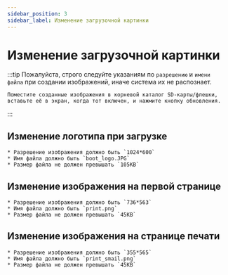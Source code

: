 ```yaml
---
sidebar_position: 3
sidebar_label: Изменение загрузочной картинки
---
```



# Изменение загрузочной картинки
:::tip
    Пожалуйста, строго следуйте указаниям по `разрешению` и `имени файла` при создании изображений, иначе система их не распознает.

    Поместите созданные изображения в корневой каталог SD-карты/флешки, вставьте её в экран, когда тот включен, и нажмите кнопку обновления.
:::
## Изменение логотипа при загрузке

    * Разрешение изображения должно быть `1024*600`
    * Имя файла должно быть `boot_logo.JPG`
    * Размер файла не должен превышать `105KB`



## Изменение изображения на первой странице

    * Разрешение изображения должно быть `736*563`
    * Имя файла должно быть `print.png`
    * Размер файла не должен превышать `45KB`



## Изменение изображения на странице печати

    * Разрешение изображения должно быть `355*565`
    * Имя файла должно быть `print_smail.png`
    * Размер файла не должен превышать `45KB`

